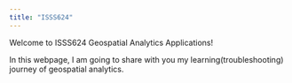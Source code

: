 ```yaml
---
title: "ISSS624"
---
```


Welcome to ISSS624 Geospatial Analytics Applications!

In this webpage, I am going to share with you my learning(troubleshooting) journey of geospatial analytics.
